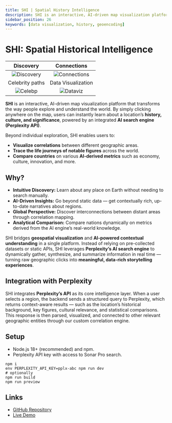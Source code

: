 ```yaml
---
title: SHI | Spatial History Intelligence
description: SHI is an interactive, AI-driven map visualization platform that transforms the way people explore and understand the world.
sidebar_position: 26
keywords: [data visualization, history, geoencoding]
---
```



# SHI: Spatial Historical Intelligence

|                                           Discovery                                           |                                           Connections                                           |
| :-------------------------------------------------------------------------------------------: | :---------------------------------------------------------------------------------------------: |
| ![Discovery](https://github.com/user-attachments/assets/3dd1d519-c590-431e-a880-73fecfcb2965) | ![Connections](https://github.com/user-attachments/assets/2457c487-bd14-4368-99c7-208baf107eb4) |
|                                        Celebrity paths                                        |                                       Data Visualization                                        |
|  ![Celebp](https://github.com/user-attachments/assets/c1a9b115-4c59-4339-bc6d-38c3494a6662)   |   ![Dataviz](https://github.com/user-attachments/assets/0733ba25-7bde-4491-beea-39e2b8744673)   |

**SHI** is an interactive, AI-driven map visualization platform that transforms the way people explore and understand the world.
By simply clicking anywhere on the map, users can instantly learn about a location’s **history, culture, and significance**, powered by an integrated **AI search engine (Perplexity API)**.

Beyond individual exploration, SHI enables users to:

- **Visualize correlations** between different geographic areas.
- **Trace the life journeys of notable figures** across the world.
- **Compare countries** on various **AI-derived metrics** such as economy, culture, innovation, and more.

## Why?

- **Intuitive Discovery:** Learn about any place on Earth without needing to search manually.
- **AI-Driven Insights:** Go beyond static data — get contextually rich, up-to-date narratives about regions.
- **Global Perspective:** Discover interconnections between distant areas through correlation mapping.
- **Analytical Comparison:** Compare nations dynamically on metrics derived from the AI engine’s real-world knowledge.

SHI bridges **geospatial visualization** and **AI-powered contextual understanding** in a single platform.
Instead of relying on pre-collected datasets or static APIs, SHI leverages **Perplexity’s AI search engine** to dynamically gather, synthesize, and summarize information in real time — turning raw geographic clicks into **meaningful, data-rich storytelling experiences**.

## Integration with Perplexity

SHI integrates **Perplexity’s API** as its core intelligence layer.
When a user selects a region, the backend sends a structured query to Perplexity, which returns context-aware results — such as the location’s historical background, key figures, cultural relevance, and statistical comparisons.
This response is then parsed, visualized, and connected to other relevant geographic entities through our custom correlation engine.

## Setup

- Node.js 18+ (recommended) and npm.
- Perplexity API key with access to Sonar Pro search.

```shell
npm i
env PERPLEXITY_API_KEY=pplx-abc npm run dev
# optionally
npm run build
npm run preview
```

## Links

- [GitHub Repository](https://github.com/xiaoshihou514/shi)
- [Live Demo](https://spatial-history-intelligence.netlify.app/)
